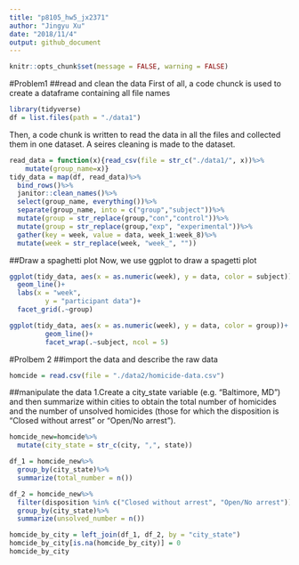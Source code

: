 ```yaml
---
title: "p8105_hw5_jx2371"
author: "Jingyu Xu"
date: "2018/11/4"
output: github_document
---
```

```r
knitr::opts_chunk$set(message = FALSE, warning = FALSE)
```

#Problem1
##read and clean the data
First of all, a code chunck is used to create a dataframe containing all file names 
```r
library(tidyverse)
df = list.files(path = "./data1")
```

Then, a code chunk is written to read the data in all the files and collected them in one dataset. A seires cleaning is made to the dataset.
```r
read_data = function(x){read_csv(file = str_c("./data1/", x))%>%
    mutate(group_name=x)}
tidy_data = map(df, read_data)%>%
  bind_rows()%>%
  janitor::clean_names()%>%
  select(group_name, everything())%>%
  separate(group_name, into = c("group","subject"))%>%
  mutate(group = str_replace(group,"con","control"))%>%
  mutate(group = str_replace(group,"exp", "experimental"))%>%
  gather(key = week, value = data, week_1:week_8)%>%
  mutate(week = str_replace(week, "week_", ""))
```

##Draw a spaghetti plot
Now, we use ggplot to draw a spagetti plot
```r
ggplot(tidy_data, aes(x = as.numeric(week), y = data, color = subject))+
  geom_line()+
  labs(x = "week", 
         y = "participant data")+
  facet_grid(.~group)

ggplot(tidy_data, aes(x = as.numeric(week), y = data, color = group))+
         geom_line()+
         facet_wrap(.~subject, ncol = 5)
```


#Prolbem 2
##import the data and describe the raw data
```r
homcide = read.csv(file = "./data2/homicide-data.csv")
```
##manipulate the data 
1.Create a city_state variable (e.g. “Baltimore, MD”) and then summarize within cities to obtain the total number of homicides and the number of unsolved homicides (those for which the disposition is “Closed without arrest” or “Open/No arrest”).
```r
homcide_new=homcide%>%
  mutate(city_state = str_c(city, ",", state))
```

```r
df_1 = homcide_new%>%
  group_by(city_state)%>%
  summarize(total_number = n())

df_2 = homcide_new%>%
  filter(disposition %in% c("Closed without arrest", "Open/No arrest"))%>%
  group_by(city_state)%>%
  summarize(unsolved_number = n())

homcide_by_city = left_join(df_1, df_2, by = "city_state")
homcide_by_city[is.na(homcide_by_city)] = 0
homcide_by_city
```

